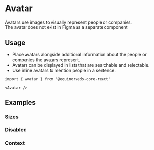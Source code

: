 
<Meta of={ComponentStories} />

# Avatar

Avatars use images to visually represent people or companies.<br />
The avatar does not exist in Figma as a separate component.

<Links 
    documentationUrl="https://eds.equinor.com/0b0c666ab/p/96f1b1-image-placeholder/b/85d6bc"
    sourceUrl="https://github.com/equinor/design-system/blob/develop/packages/eds-core-react/src/components/Avatar/Avatar.tsx"
    npmUrl="https://www.npmjs.com/package/@equinor/eds-core-react"
/>

<Primary />
<Controls />

## Usage

<ul>
    <li>Place avatars alongside additional information about the people or companies the avatars represent.</li>
    <li>Avatars can be displayed in lists that are searchable and selectable.</li>
    <li>Use inline avatars to mention people in a sentence.</li>
</ul>

```tsx
import { Avatar } from '@equinor/eds-core-react'

<Avatar />
```

## Examples

### Sizes

<Canvas of={ComponentStories.Size} />

### Disabled

<Canvas of={ComponentStories.Disabled} />

### Context

<Canvas of={ComponentStories.Context} />
